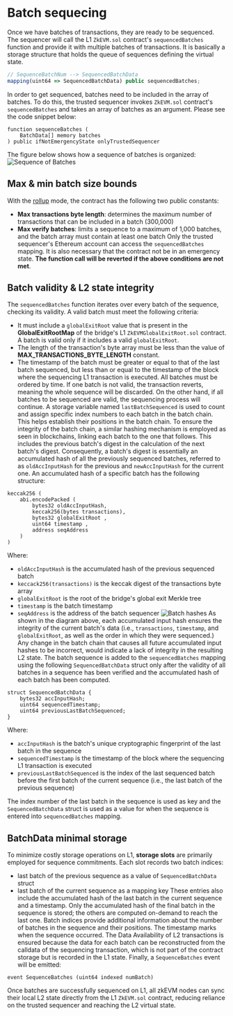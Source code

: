 # Batch sequecing
Once we have batches of transactions, they are ready to be sequenced. The sequencer will call the L1 `ZkEVM.sol` contract's `sequencedBatches` function and provide it with multiple batches of transactions. It is basically a storage structure that holds the queue of sequences defining the virtual state.
```javascript
// SequenceBatchNum --> SequencedBatchData
mapping(uint64 => SequencedBatchData) public sequencedBatches;
```
In order to get sequenced, batches need to be included in the array of batches. To do this, the trusted sequencer invokes `ZkEVM.sol` contract's `sequencedBatches` and takes an array of batches as an argument. Please see the code snippet below:
```
function sequenceBatches ( 
    BatchData[] memory batches
) public ifNotEmergencyState onlyTrustedSequencer
```
The figure below shows how a sequence of batches is organized:
![Sequence of Batches](./img/sequence-of-batches.png)

## Max & min batch size bounds
With the [rollup](https://ethereum.org/en/developers/docs/data-availability/ "rollup") mode, the contract has the following two public constants:
- **Max transactions byte length**: determines the maximum number of transactions that can be included in a batch (300,000)
- **Max verify batches**: limits a sequence to a maximum of 1,000 batches, and the batch array must contain at least one batch
Only the trusted sequencer's Ethereum account can access the `sequencedBatches` mapping. It is also necessary that the contract not be in an emergency state.
**The function call will be reverted if the above conditions are not met**.

## Batch validity & L2 state integrity
The `sequencedBatches` function iterates over every batch of the sequence, checking its validity. A valid batch must meet the following criteria:
- It must include a `globalExitRoot` value that is present in the **GlobalExitRootMap** of the bridge's L1 `ZkEVMGlobalExitRoot.sol` contract. A batch is valid only if it includes a valid `globalExitRoot`.
- The length of the transaction's byte array must be less than the value of **MAX_TRANSACTIONS_BYTE_LENGTH** constant.
- The timestamp of the batch must be greater or equal to that of the last batch sequenced, but less than or equal to the timestamp of the block where the sequencing L1 transaction is executed. All batches must be ordered by time.
If one batch is not valid, the transaction reverts, meaning the whole sequence will be discarded. On the other hand, if all batches to be sequenced are valid, the sequencing process will continue.
A storage variable named `lastBatchSequenced` is used to count and assign specific index numbers to each batch in the batch chain. This helps establish their positions in the batch chain. 
To ensure the integrity of the batch chain, a similar hashing mechanism is employed as seen in blockchains, linking each batch to the one that follows. This includes the previous batch's digest in the calculation of the next batch's digest. Consequently, a batch's digest is essentially an accumulated hash of all the previously sequenced batches, referred to as `oldAccInputHash` for the previous and `newAccInputHash` for the current one.
An accumulated hash of a specific batch has the following structure:
```
keccak256 ( 
    abi.encodePacked (
        bytes32 oldAccInputHash, 
        keccak256(bytes transactions), 
        bytes32 globalExitRoot ,
        uint64 timestamp ,
        address seqAddress
    )
)
```
Where:
- `oldAccInputHash` is the accumulated hash of the previous sequenced batch
- `keccack256(transactions)` is the keccak digest of the transactions byte array
- `globalExitRoot` is the root of the bridge's global exit Merkle tree
- `timestamp` is the batch timestamp
- `seqAddress` is the address of the batch sequencer
![Batch hashes](./img/batch-hashes.png)
As shown in the diagram above, each accumulated input hash ensures the integrity of the current batch's data (i.e., `transactions`, `timestamp`, and `globalExitRoot`, as well as the order in which they were sequenced.)
<Tip title="Note">Any change in the batch chain that causes all future accumulated input hashes to be incorrect, would indicate a lack of integrity in the resulting L2 state.</Tip>
The batch sequence is added to the `sequencedBatches` mapping using the following `SequencedBatchData` struct only after the validity of all batches in a sequence has been verified and the accumulated hash of each batch has been computed.
```
struct SequencedBatchData {
    bytes32 accInputHash;
    uint64 sequencedTimestamp;
    uint64 previousLastBatchSequenced;
}
```
Where:
- `accInputHash` is the batch's unique cryptographic fingerprint of the last batch in the sequence
- `sequencedTimestamp` is the timestamp of the block where the sequencing L1 transaction is executed
- `previousLastBatchSequenced` is the index of the last sequenced batch before the first batch of the current sequence (i.e., the last batch of the previous sequence)

The index number of the last batch in the sequence is used as key and the `SequencedBatchData` struct is used as a value for when the sequence is entered into `sequencedBatches` mapping.

## BatchData minimal storage
To minimize costly storage operations on L1, **storage slots** are primarily employed for sequence commitments. Each slot records two batch indices:
- last batch of the previous sequence as a value of `SequencedBatchData` struct
- last batch of the current sequence as a mapping key
These entries also include the accumulated hash of the last batch in the current sequence and a timestamp.
<Tip title="Note">Only the accumulated hash of the final batch in the sequence is stored; the others are computed on-demand to reach the last one.</Tip>
Batch indices provide additional information about the number of batches in the sequence and their positions. The timestamp marks when the sequence occurred.
The Data Availability of L2 transactions is ensured because the data for each batch can be reconstructed from the calldata of the sequencing transaction, which is not part of the contract storage but is recorded in the L1 state.
Finally, a `SequenceBatches` event will be emitted:
```
event SequenceBatches (uint64 indexed numBatch)
```
Once batches are successfully sequenced on L1, all zkEVM nodes can sync their local L2 state directly from the L1 `ZkEVM.sol` contract, reducing reliance on the trusted sequencer and reaching the L2 virtual state.